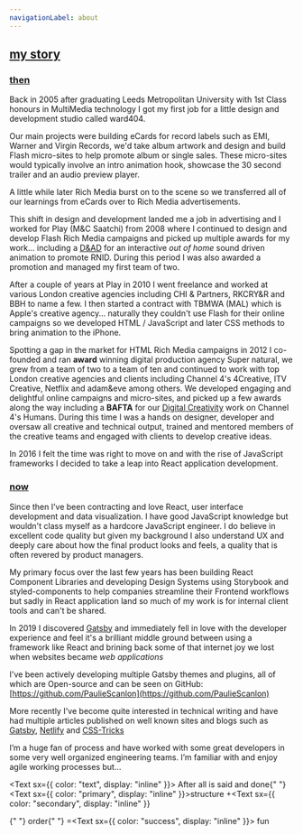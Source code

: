 ```yaml
---
navigationLabel: about
---
```


## [my story](#my-story)

### [then](then)

Back in 2005 after graduating Leeds Metropolitan University with 1st Class honours in MultiMedia technology I got my first job for a little design and development studio called ward404.

Our main projects were building eCards for record labels such as EMI, Warner and Virgin Records, we'd take album artwork and design and build Flash micro-sites to help promote album or single sales. These micro-sites would typically involve an intro animation hook, showcase the 30 second trailer and an audio preview player.

A little while later Rich Media burst on to the scene so we transferred all of our learnings from eCards over to Rich Media advertisements.

This shift in design and development landed me a job in advertising and I worked for Play (M&C Saatchi) from 2008 where I continued to design and develop Flash Rich Media campaigns and picked up multiple awards for my work... including a [D&AD](https://www.dandad.org/awards/professional/2010/graphic-design/17943/one-in-seven/) for an interactive _out of home_ sound driven animation to promote RNID. During this period I was also awarded a promotion and managed my first team of two.

After a couple of years at Play in 2010 I went freelance and worked at various London creative agencies including CHI & Partners, RKCRY&R and BBH to name a few. I then started a contract with TBMWA (MAL) which is Apple's creative agency... naturally they couldn't use Flash for their online campaigns so we developed HTML / JavaScript and later CSS methods to bring animation to the iPhone.

Spotting a gap in the market for HTML Rich Media campaigns in 2012 I co-founded and ran **award** winning digital production agency Super natural, we grew from a team of two to a team of ten and continued to work with top London creative agencies and clients including Channel 4's 4Creative, ITV Creative, Netflix and adam&eve among others. We developed engaging and delightful online campaigns and micro-sites, and picked up a few awards along the way including a **BAFTA** for our [Digital Creativity](http://www.bafta.org/sites/default/files/uploads/baftatvcraft1516winnerslist.pdf) work on Channel 4's Humans.
During this time I was a hands on designer, developer and oversaw all creative and technical output, trained and mentored members of the creative teams and engaged with clients to develop creative ideas.

In 2016 I felt the time was right to move on and with the rise of JavaScript frameworks I decided to take a leap into React application development.

### [now](now)

Since then I’ve been contracting and love React, user interface development and data visualization. I have good JavaScript knowledge but wouldn't class myself as a hardcore JavaScript engineer. I do believe in excellent code quality but given my background I also understand UX and deeply care about how the final product looks and feels, a quality that is often revered by product managers.

My primary focus over the last few years has been building React Component Libraries and developing Design Systems using Storybook and styled-components to help companies streamline their Frontend workflows but sadly in React application land so much of my work is for internal client tools and can't be shared.

In 2019 I discovered [Gatsby](https://www.gatsbyjs.com/) and immediately fell in love with the developer experience and feel it's a brilliant middle ground between using a framework like React and brining back some of that internet joy we lost when websites became _web applications_

I've been actively developing multiple Gatsby themes and plugins, all of which are Open-source and can be seen on GitHub: [https://github.com/PaulieScanlon](https://github.com/PaulieScanlon)

More recently I've become quite interested in technical writing and have had multiple articles published on well known sites and blogs such as [Gatsby](https://www.gatsbyjs.org/blog), [Netlify](https://www.netlify.com/blog/) and [CSS-Tricks](https://css-tricks.com/)

I’m a huge fan of process and have worked with some great developers in some very well organized engineering teams. I’m familiar with and enjoy agile working processes but...

<Text sx={{ color: "text", display: "inline" }}>
  After all is said and done{" "}
</Text>
<Text sx={{ color: "primary", display: "inline" }}>structure </Text>+<Text
  sx={{ color: "secondary", display: "inline" }}
>
  {" "}
  order{" "}
</Text>=<Text sx={{ color: "success", display: "inline" }}> fun</Text>
